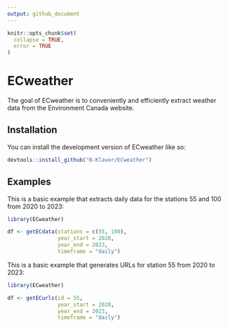 ```yaml
---
output: github_document
---
```


<!-- README.md is generated from README.Rmd. Please edit that file -->

```r
knitr::opts_chunk$set(
  collapse = TRUE,
  error = TRUE
)

```

# ECweather

<!-- badges: start -->
<!-- badges: end -->

The goal of ECweather is to conveniently and efficiently 
extract weather data from the Environment Canada website. 

## Installation

You can install the development version of ECweather like so:

``` r
devtools::install_github("B-Klaver/ECweather")
```

## Examples

This is a basic example that extracts daily data for the stations 55 and 100 from 2020 to 2023:

```r
library(ECweather)

df <- getECdata(stations = c(55, 100),
                year_start = 2020,
                year_end = 2023,
                timeframe = "daily")

```

This is a basic example that generates URLs for station 55 from 2020 to 2023:

```r
library(ECweather)

df <- getECurls(id = 55,
                year_start = 2020,
                year_end = 2023,
                timeframe = "daily")

```
